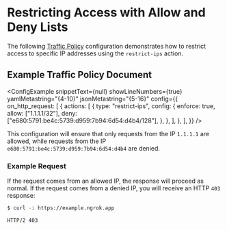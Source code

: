 
# Restricting Access with Allow and Deny Lists

The following [Traffic Policy](/docs/traffic-policy/)
configuration demonstrates how to restrict access to specific IP addresses
using the `restrict-ips` action.

## Example Traffic Policy Document

<ConfigExample
	snippetText={null}
	showLineNumbers={true}
	yamlMetastring="{4-10}"
	jsonMetastring="{5-16}"
	config={{
		on_http_request: [
			{
				actions: [
					{
						type: "restrict-ips",
						config: {
							enforce: true,
							allow: ["1.1.1.1/32"],
							deny: ["e680:5791:be4c:5739:d959:7b94:6d54:d4b4/128"],
						},
					},
				],
			},
		],
	}}
/>

This configuration will ensure that only requests from the IP `1.1.1.1` are
allowed, while requests from the IP `e680:5791:be4c:5739:d959:7b94:6d54:d4b4`
are denied.

### Example Request

If the request comes from an allowed IP, the response will proceed as normal. If
the request comes from a denied IP, you will receive an HTTP `403` response:

```bash
$ curl -i https://example.ngrok.app
```

```http
HTTP/2 403
```

